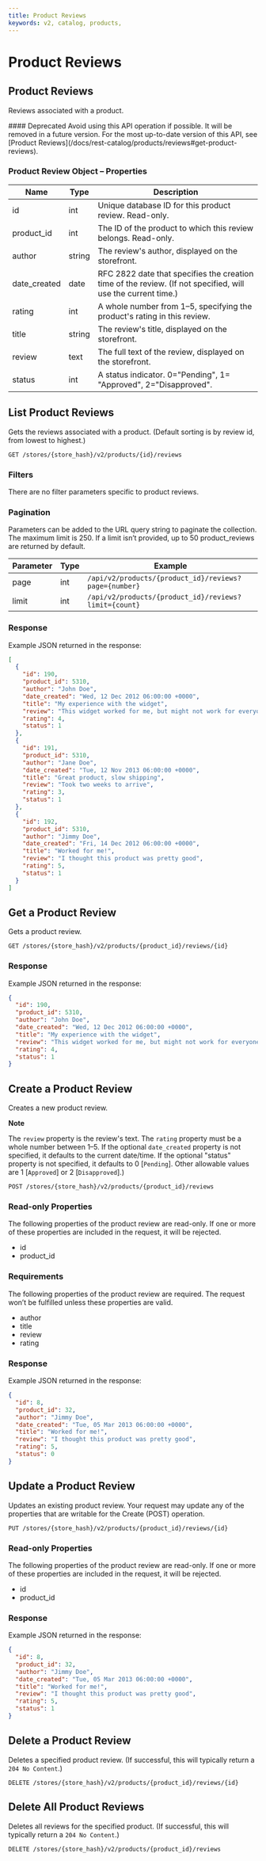 ```yaml
---
title: Product Reviews
keywords: v2, catalog, products, 
---
```


# Product Reviews

## Product Reviews 

Reviews associated with a product.

<Callout type="warning">
  #### Deprecated
  Avoid using this API operation if possible. It will be removed in a future version.
  For the most up-to-date version of this API, see [Product Reviews](/docs/rest-catalog/products/reviews#get-product-reviews).
</Callout>

### Product Review Object – Properties 

| Name | Type | Description |
|-|-|-|
| id | int | Unique database ID for this product review. Read-only. |
| product_id | int | The ID of the product to which this review belongs. Read-only. |
| author | string | The review's author, displayed on the storefront. |
| date_created | date | RFC 2822 date that specifies the creation time of the review. (If not specified, will use the current time.) |
| rating | int | A whole number from 1–5, specifying the product's rating in this review. |
| title | string | The review's title, displayed on the storefront. |
| review | text | The full text of the review, displayed on the storefront. |
| status | int | A status indicator. 0="Pending", 1= "Approved", 2="Disapproved". |

## List Product Reviews 

Gets the reviews associated with a product. (Default sorting is by review id, from lowest to highest.)

`GET /stores/{store_hash}/v2/products/{id}/reviews`

### Filters 

There are no filter parameters specific to product reviews. 

### Pagination 

Parameters can be added to the URL query string to paginate the collection. The maximum limit is 250. If a limit isn’t provided, up to 50 product_reviews are returned by default.

| Parameter | Type | Example |
|-|-|-|
| page | int | `/api/v2/products/{product_id}/reviews?page={number}` |
| limit | int | `/api/v2/products/{product_id}/reviews?limit={count}` |

### Response 

Example JSON returned in the response:

```json showLineNumbers copy
[
  {
    "id": 190,
    "product_id": 5310,
    "author": "John Doe",
    "date_created": "Wed, 12 Dec 2012 06:00:00 +0000",
    "title": "My experience with the widget",
    "review": "This widget worked for me, but might not work for everyone.",
    "rating": 4,
    "status": 1
  },
  {
    "id": 191,
    "product_id": 5310,
    "author": "Jane Doe",
    "date_created": "Tue, 12 Nov 2013 06:00:00 +0000",
    "title": "Great product, slow shipping",
    "review": "Took two weeks to arrive",
    "rating": 3,
    "status": 1
  },
  {
    "id": 192,
    "product_id": 5310,
    "author": "Jimmy Doe",
    "date_created": "Fri, 14 Dec 2012 06:00:00 +0000",
    "title": "Worked for me!",
    "review": "I thought this product was pretty good",
    "rating": 5,
    "status": 1
  }
]
```

## Get a Product Review 

Gets a product review.

`GET /stores/{store_hash}/v2/products/{product_id}/reviews/{id}`

### Response 

Example JSON returned in the response:

```json showLineNumbers copy
{
  "id": 190,
  "product_id": 5310,
  "author": "John Doe",
  "date_created": "Wed, 12 Dec 2012 06:00:00 +0000",
  "title": "My experience with the widget",
  "review": "This widget worked for me, but might not work for everyone.",
  "rating": 4,
  "status": 1
}
```

## Create a Product Review 

Creates a new product review. 

**Note** 

The `review` property is the review's text. The `rating` property must be a whole number between 1–5. If the optional `date_created` property is not specified, it defaults to the current date/time. If the optional "status" property is not specified, it defaults to 0 [`Pending`]. Other allowable values are 1 [`Approved`] or 2 [`Disapproved`].)

`POST /stores/{store_hash}/v2/products/{product_id}/reviews`

### Read-only Properties 

The following properties of the product review are read-only. If one or more of these properties are included in the request, it will be rejected.

*   id
*   product_id

### Requirements 

The following properties of the product review are required. The request won’t be fulfilled unless these properties are valid.

*   author
*   title
*   review
*   rating

### Response 

Example JSON returned in the response:

```json showLineNumbers copy
{
  "id": 8,
  "product_id": 32,
  "author": "Jimmy Doe",
  "date_created": "Tue, 05 Mar 2013 06:00:00 +0000",
  "title": "Worked for me!",
  "review": "I thought this product was pretty good",
  "rating": 5,
  "status": 0
}
```

## Update a Product Review 

Updates an existing product review. Your request may update any of the properties that are writable for the Create (POST) operation.

`PUT /stores/{store_hash}/v2/products/{product_id}/reviews/{id}`

### Read-only Properties 

The following properties of the product review are read-only. If one or more of these properties are included in the request, it will be rejected.

*   id
*   product_id

### Response 

Example JSON returned in the response:

```json showLineNumbers copy
{
  "id": 8,
  "product_id": 32,
  "author": "Jimmy Doe",
  "date_created": "Tue, 05 Mar 2013 06:00:00 +0000",
  "title": "Worked for me!",
  "review": "I thought this product was pretty good",
  "rating": 5,
  "status": 1
}
```

## Delete a Product Review 

Deletes a specified product review. (If successful, this will typically return a `204 No Content`.)

`DELETE /stores/{store_hash}/v2/products/{product_id}/reviews/{id}`

## Delete All Product Reviews 

Deletes all reviews for the specified product. (If successful, this will typically return a `204 No Content`.)

`DELETE /stores/{store_hash}/v2/products/{product_id}/reviews`
